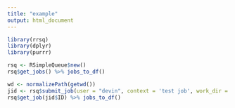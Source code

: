 ```yaml
---
title: "example"
output: html_document
---
```


```r
library(rrsq)
library(dplyr)
library(purrr)
```

```r
rsq <- RSimpleQueue$new()
rsq$get_jobs() %>% jobs_to_df()
```

```r
wd <- normalizePath(getwd())
jid <- rsq$submit_job(user = "devin", context = 'test job', work_dir = wd, rscript_path = "add_script.R")
rsq$get_job(jid$ID) %>% jobs_to_df()
```


